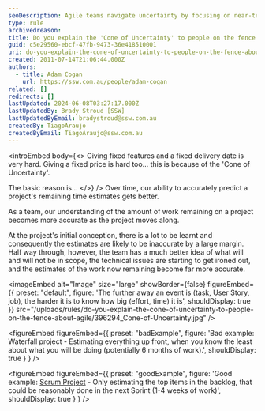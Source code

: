 ```yaml
---
seoDescription: Agile teams navigate uncertainty by focusing on near-term priorities and refining estimates as project understanding grows.
type: rule
archivedreason:
title: Do you explain the 'Cone of Uncertainty' to people on the fence about Agile?
guid: c5e29560-ebcf-47fb-9473-36e418510001
uri: do-you-explain-the-cone-of-uncertainty-to-people-on-the-fence-about-agile
created: 2011-07-14T21:06:44.000Z
authors:
  - title: Adam Cogan
    url: https://ssw.com.au/people/adam-cogan
related: []
redirects: []
lastUpdated: 2024-06-08T03:27:17.000Z
lastUpdatedBy: Brady Stroud [SSW]
lastUpdatedByEmail: bradystroud@ssw.com.au
createdBy: TiagoAraujo
createdByEmail: TiagoAraujo@ssw.com.au
---
```


<introEmbed
  body={<>
Giving fixed features and a fixed delivery date is very hard. Giving a fixed price is hard too... this is because of the 'Cone of Uncertainty'.

The basic reason is...
  </>}
/>
Over time, our ability to accurately predict a project's remaining time estimates gets better.

As a team, our understanding of the amount of work remaining on a project becomes more accurate as the project moves along.

At the project's initial conception, there is a lot to be learnt and consequently the estimates are likely to be inaccurate by a large margin. Half way through, however, the team has a much better idea of what will and will not be in scope, the technical issues are starting to get ironed out, and the estimates of the work now remaining become far more accurate.


<imageEmbed
  alt="Image"
  size="large"
  showBorder={false}
  figureEmbed={{
    preset: "default",
    figure: 'The further away an event is (task, User Story, job), the harder it is to know how big (effort, time) it is',
    shouldDisplay: true
  }}
  src="/uploads/rules/do-you-explain-the-cone-of-uncertainty-to-people-on-the-fence-about-agile/396294_Cone-of-Uncertainty.jpg"
/>

<figureEmbed figureEmbed={{
  preset: "badExample",
  figure: 'Bad example: Waterfall project - Estimating everything up front, when you know the least about what you will be doing (potentially 6 months of work).',
  shouldDisplay: true
} } />


<figureEmbed figureEmbed={{
  preset: "goodExample",
  figure: 'Good example: [Scrum Project](http://www.ssw.com.au/ssw/consulting/scrum.aspx) - Only estimating the top items in the backlog, that could be reasonably done in the next Sprint (1-4 weeks of work)',
  shouldDisplay: true
} } />
